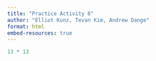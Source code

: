 ```yaml
---
title: "Practice Activity 6"
author: "Elliot Kunz, Tevan Kim, Andrew Dange"
format: html
embed-resources: true
---
```


```r
13 * 13
```

